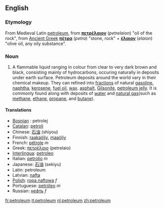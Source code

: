 ==English==
===Etymology===
From Medieval Latin [[petroleum]], from {{Gr.}} '''[[πετρέλαιον]]''' (''petrelaion'') "oil of the rock", from [[Ancient Greek]] '''[[πέτρα]]''' (''petra'') "stone, rock" + '''[[έλαιον]]''' (''elaion'') "olive oil, any oily substance".

===Noun===
#A flammable liquid ranging in colour from clear to very dark brown and black, consisting mainly of hydrocarbons, occuring naturally in deposits under earth surface. Petroleum deposits around the world vary in their chemical makeup. They can refined into [[fractions]] of natural [[gasoline]], [[naphtha]], [[kerosene]], [[fuel oil]], [[wax]]. [[asphalt]], [[Gilsonite]], [[petroleum jelly]]. It is commonly found along with deposits of [[water]] and [[natural gas]](such as [[methane]], [[ethane]], [[propane]], and [[butane]]).

====Translations====
*[[Bosnian]] : petrolej
*[[Catalan]]: [[petroli]]
*Chinese: [[石油]] (shiyou)
*Finnish: [[raakaöljy]], [[maaöljy]]
*French: [[pétrole]] ''m''
*Greek: [[πετρέλαιο]] (petrelaio)
*[[Interlingua]]: [[petroleo]]
*Italian: [[petrolio]] ''m''
*Japanese: [[石油]] (sekiyu)
*Latin: petroleum
*Latvian: [[nafta]] {{f}}
*[[Polish]]: [[ropa naftowa]] ''f''
*Portuguese: [[petróleo]] ''m''
*Russian: [[нефть]] ''f''

[[fr:petroleum]]
[[it:petroleum]]
[[nl:petroleum]]
[[zh:petroleum]]